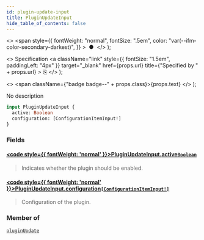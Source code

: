 ```yaml
---
id: plugin-update-input
title: PluginUpdateInput
hide_table_of_contents: false
---
```


  <>
    <span
      style={{
        fontWeight: "normal",
        fontSize: ".5em",
        color: "var(--ifm-color-secondary-darkest)",
      }}
    >
      &nbsp;●&nbsp;
    </span>
  </>
);

  <>
    Specification
    <a
      className="link"
      style={{ fontSize: "1.5em", paddingLeft: "4px" }}
      target="\_blank"
      href={props.url}
      title={"Specified by " + props.url}
    >
      ⎘
    </a>
  </>
);

  <>
    <span className={"badge badge--" + props.class}>{props.text}</span>
  </>
);

No description

```graphql
input PluginUpdateInput {
  active: Boolean
  configuration: [ConfigurationItemInput!]
}
```

### Fields

#### [<code style={{ fontWeight: 'normal' }}>PluginUpdateInput.<b>active</b></code>](#)<Bullet />[`Boolean`](../../../storefront/miscellaneous/scalars/boolean) <Badge class="secondary" text="scalar"/>

> Indicates whether the plugin should be enabled.

#### [<code style={{ fontWeight: 'normal' }}>PluginUpdateInput.<b>configuration</b></code>](#)<Bullet />[`[ConfigurationItemInput!]`](../../../storefront/miscellaneous/inputs/configuration-item-input) <Badge class="secondary" text="list"/> <Badge class="secondary" text="input"/>

> Configuration of the plugin.

### Member of

[`pluginUpdate`](../../../storefront/miscellaneous/mutations/plugin-update) <Badge class="secondary" text="mutation"/>
